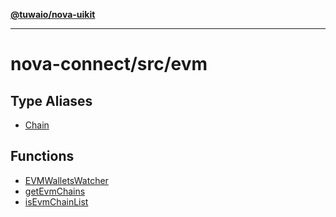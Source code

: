 [**@tuwaio/nova-uikit**](../../../README.md)

***

# nova-connect/src/evm

## Type Aliases

- [Chain](type-aliases/Chain.md)

## Functions

- [EVMWalletsWatcher](functions/EVMWalletsWatcher.md)
- [getEvmChains](functions/getEvmChains.md)
- [isEvmChainList](functions/isEvmChainList.md)
